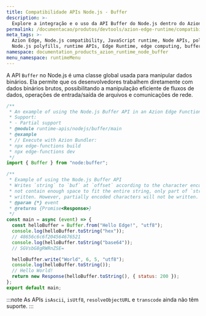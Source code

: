 ```yaml
---
title: Compatibilidade APIs Node.js - Buffer
description: >-
  Explore a integração e o uso da API Buffer do Node.js dentro do Azion Runtime. A API Buffer é crucial para o manuseio de dados binários no Node.js, especialmente ao lidar com operações de entrada e saída (I/O) de arquivos ou redes onde os dados são representados como fluxos.
permalink: /documentacao/produtos/devtools/azion-edge-runtime/compatibilidade/node/buffer/
meta_tags: >-
  Azion Edge, Node.js compatibility, JavaScript runtime, Node APIs, polyfills,
  Node.js polyfills, runtime APIs, Edge Runtime, edge computing, buffer
namespace: documentation_products_azion_runtime_node_buffer
menu_namespace: runtimeMenu
---
```


A API `Buffer` no Node.js é uma classe global usada para manipular dados binários. Ela permite que os desenvolvedores trabalhem diretamente com dados binários brutos, possibilitando a manipulação eficiente de fluxos de dados, operações de entrada/saída de arquivos e comunicações de rede.

```javascript
/**
 * An example of using the Node.js Buffer API in an Azion Edge Function.
 * Support:
 * - Partial support
 * @module runtime-apis/nodejs/buffer/main
 * @example
 * // Execute with Azion Bundler:
 * npx edge-functions build
 * npx edge-functions dev
 */
import { Buffer } from "node:buffer";

/**
 * Example of using the Node.js Buffer API
 * Writes `string` to `buf` at `offset` according to the character encoding in`encoding`. The `length` parameter is the number of bytes to write. If `buf` did
 * not contain enough space to fit the entire string, only part of `string` will be
 * written. However, partially encoded characters will not be written.
 * @param {*} event
 * @returns {Promise<Response>}
 */
const main = async (event) => {
  const helloBuffer = Buffer.from("Hello Edge!", "utf8");
  console.log(helloBuffer.toString("hex"));
  // 48656c6c6f204564676521
  console.log(helloBuffer.toString("base64"));
  // SGVsbG8gRWRnZSE=

  helloBuffer.write("World", 6, 5, "utf8");
  console.log(helloBuffer.toString());
  // Hello World!
  return new Response(helloBuffer.toString(), { status: 200 });
};
export default main;
```

:::note
As APIs `isAscii`, `isUtf8`, `resolveObjectURL` e `transcode` ainda não têm suporte.
:::